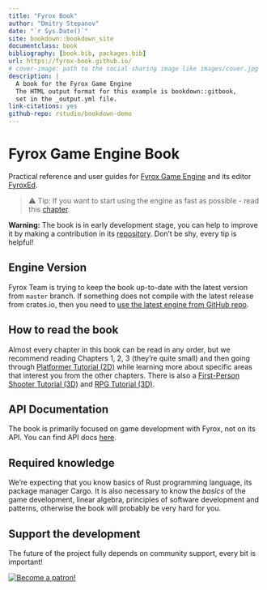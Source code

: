 ```yaml
--- 
title: "Fyrox Book"
author: "Dmitry Stepanov"
date: "`r Sys.Date()`"
site: bookdown::bookdown_site
documentclass: book
bibliography: [book.bib, packages.bib]
url: https://fyrox-book.github.io/
# cover-image: path to the social sharing image like images/cover.jpg
description: |
  A book for the Fyrox Game Engine
  The HTML output format for this example is bookdown::gitbook,
  set in the _output.yml file.
link-citations: yes
github-repo: rstudio/bookdown-demo
---
```


# Fyrox Game Engine Book

Practical reference and user guides for [Fyrox Game Engine](https://github.com/FyroxEngine/Fyrox) and its editor [FyroxEd](https://github.com/FyroxEngine/Fyrox/tree/master/editor).

> ⚠️ Tip: If you want to start using the engine as fast as possible - read this [chapter](./beginning/scripting.md).

**Warning:** The book is in early development stage, you can help to improve it by making a contribution in its [repository](https://github.com/fyrox-book/fyrox-book.github.io). Don't be shy, every tip is helpful!

## Engine Version

Fyrox Team is trying to keep the book up-to-date with the latest version from `master` branch. If something does not compile with the latest release from crates.io, then you need to [use the latest engine from GitHub repo](./beginning/scripting.md#using-the-latest-engine-version).

## How to read the book

Almost every chapter in this book can be read in any order, but we recommend reading Chapters 1, 2, 3 (they're quite small) and then going through [Platformer Tutorial (2D)](./tutorials/platformer/part1.md) while learning more about specific areas that interest you from the other chapters. There is also a [First-Person Shooter Tutorial (3D)](tutorials/fps/tutorial-1/fps-tutorial.md) and [RPG Tutorial (3D)](./tutorials/rpg/intro.md).

## API Documentation

The book is primarily focused on game development with Fyrox, not on its API. You can find API docs [here](https://docs.rs/fyrox/latest/fyrox/).

## Required knowledge

We're expecting that you know basics of Rust programming language, its package manager Cargo. It is also necessary to know the _basics_ of the game development, linear algebra, principles of software development and patterns, otherwise the book will probably be very hard for you.

## Support the development

The future of the project fully depends on community support, every bit is important!

[![Become a patron!](https://c5.patreon.com/external/logo/become_a_patron_button.png)](https://www.patreon.com/mrdimas)
